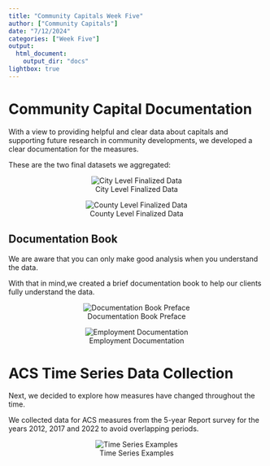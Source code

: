 ```yaml
---
title: "Community Capitals Week Five"
author: ["Community Capitals"]
date: "7/12/2024"
categories: ["Week Five"]
output:
  html_document:
    output_dir: "docs"
lightbox: true
---
```


# Community Capital Documentation
With a view to providing helpful and clear data about capitals and supporting future research in community developments, we developed a clear documentation for the measures.

These are the two final datasets we aggregated:

::: {style="text-align: center;"}
![City Level Finalized Data](imgs/city-level.png)

![County Level Finalized Data](imgs/county-level.png)
:::

## Documentation Book
We are aware that you can only make good analysis when you understand the data.

With that in mind,we created a brief documentation book to help our clients fully understand the data.

::: {style="text-align: center;"}
![Documentation Book Preface](imgs/book-preface.png)

![Employment Documentation](imgs/employment-docs.png)
:::

# ACS Time Series Data Collection
Next, we decided to explore how measures have changed throughout the time.

We collected data for ACS measures from the 5-year Report survey for the years 2012, 2017 and 2022 to avoid overlapping periods.

::: {style="text-align: center;"}
![Time Series Examples](imgs/time-series.png)
:::
